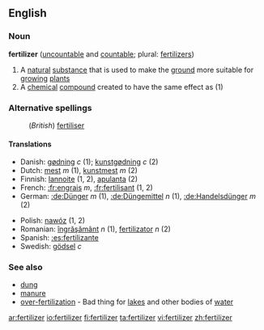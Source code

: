 ==English==

===Noun===
'''fertilizer''' ([[uncountable]] and [[countable]]; plural: [[fertilizers]])

#A [[natural]] [[substance]] that is used to make the [[ground]] more suitable for [[grow]]ing [[plant]]s
#A [[chemical]] [[compound]] created to have the same effect as (1)

===Alternative spellings===
:(''British'') [[fertiliser]]

====Translations====
{{top}}
*Danish: [[gødning]] ''c'' (1); [[kunstgødning]] ''c'' (2)
*Dutch: [[mest]] ''m'' (1), [[kunstmest]] ''m'' (2)
*Finnish: [[lannoite]] (1, 2), [[apulanta]] (2)
*French: [[:fr:engrais]] ''m'', [[:fr:fertilisant]] (1, 2)
*German: [[:de:Dünger]] ''m'' (1), [[:de:Düngemittel]] ''n'' (1), [[:de:Handelsdünger]] ''m'' (2)
{{mid}}
*Polish: [[nawóz]] {{m}} (1, 2)
*Romanian: [[îngrăşământ]] ''n'' (1), [[fertilizator]] ''n'' (2)
*Spanish: [[:es:fertilizante]]
*Swedish: [[gödsel]] ''c''
{{bottom}}

===See also===
*[[dung]]
*[[manure]]
*[[over-fertilization]] - Bad thing for [[lake]]s and other bodies of [[water]]

[[ar:fertilizer]]
[[io:fertilizer]]
[[fi:fertilizer]]
[[ta:fertilizer]]
[[vi:fertilizer]]
[[zh:fertilizer]]